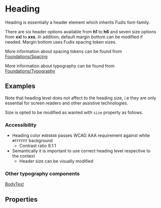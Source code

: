 
<Meta title="Components/Typography/Heading" />

# Heading

Heading is essentially a header element which inherits Fudis font-family.

There are six header options available from **h1** to **h6** and seven size options from **xxl** to **xxs**.
In addition, default margin bottom can be modified if needed. Margin bottom uses Fudis spacing token sizes.

More information about spacing tokens can be found from [Foundations/Spacing](/docs/foundations-spacing--documentation)

More information about typography can be found from [Foundations/Typography](/docs/foundations-typography--documentation)

## Examples

Note that heading level does not affect to the heading size, i.e they are only essential for screen readers and other assistive technologies. 

Size is opted to be modified as wanted with `size` property as follows.

<Canvas of={HeadingStories.AllVariants}></Canvas>

### Accessibility

- Heading color `#484848` passes WCAG AAA requirement against white `#FFFFFF` background
  - Contrast ratio 9.1:1
- Semantically it is important to use correct heading level respective to the context
	- Header size can be visually modified

### Other typography components

[BodyText](/docs/components-typography-body-text--body-text)

## Properties

<ArgTypes of={HeadingComponent} />
